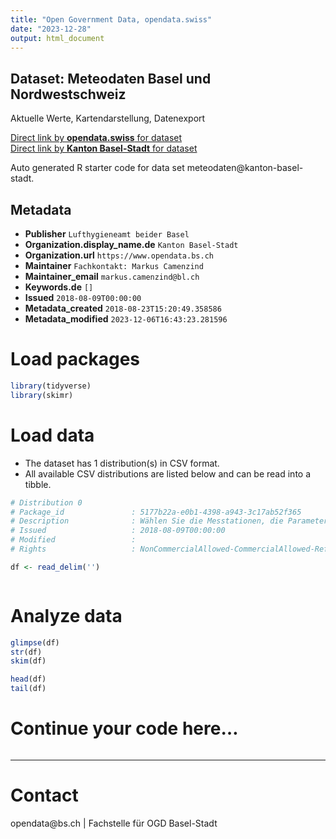 ```yaml
---
title: "Open Government Data, opendata.swiss"
date: "2023-12-28"
output: html_document
---
```


## Dataset: Meteodaten Basel und Nordwestschweiz

Aktuelle Werte, Kartendarstellung, Datenexport

[Direct link by **opendata.swiss** for dataset](https://opendata.swiss/de/dataset/meteodaten-basel-und-nordwestschweiz)<br>
[Direct link by **Kanton Basel-Stadt** for dataset](https://meteodaten-nordwest.ch/)

Auto generated R starter code for data set meteodaten@kanton-basel-stadt.

## Metadata

- **Publisher** `Lufthygieneamt beider Basel`
- **Organization.display_name.de** `Kanton Basel-Stadt`
- **Organization.url** `https://www.opendata.bs.ch`
- **Maintainer** `Fachkontakt: Markus Camenzind`
- **Maintainer_email** `markus.camenzind@bl.ch`
- **Keywords.de** `[]`
- **Issued** `2018-08-09T00:00:00`
- **Metadata_created** `2018-08-23T15:20:49.358586`
- **Metadata_modified** `2023-12-06T16:43:23.281596`


# Load packages

```r

library(tidyverse)
library(skimr)

```

# Load data

-   The dataset has 1 distribution(s) in CSV format.
-   All available CSV distributions are listed below and can be read into a tibble.

```r

# Distribution 0
# Package_id               : 5177b22a-e0b1-4398-a943-3c17ab52f365
# Description              : Wählen Sie die Messtationen, die Parameter und den Zeitraum und laden Sie diese als CSV File runter.
# Issued                   : 2018-08-09T00:00:00
# Modified                 : 
# Rights                   : NonCommercialAllowed-CommercialAllowed-ReferenceNotRequired

df <- read_delim('')



```

# Analyze data

```r

glimpse(df)
str(df)
skim(df)

head(df)
tail(df)

```

# Continue your code here...

```r

```

------------------------------------------------------------------------

# Contact

opendata@bs.ch | Fachstelle für OGD Basel-Stadt
